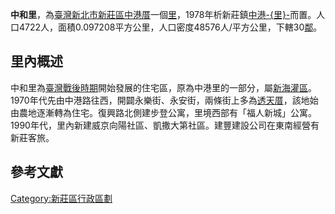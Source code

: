 {{NoteTA
|G1=Unit
}}
{{Infobox ROC Village or Li
| 村里名           = 中和
| 行政區類別       = 里
| 位置圖之檔名     = 
| 位址圖片尺寸     = 
| 村里圖片         = 
| 村里圖片尺寸     = 
| 村里圖片簡介     = 
| 所在縣市名稱     = 新北市
| 所在鄉鎮市區名稱 = [[新莊區|新莊區]]
| 舊名             = 
| 面積             = 0.097208
| 區劃             = 30
| 戶數             = 1690
| 統計年月         = 
| 人口             = 4722
| 經度             = 
| 緯度             = 
| 毗鄰             = 
| 村里長           = 林孟鴻
| 地址             = 復興路1段163號
| 村里網頁         = 
}}
'''中和里'''，為[[臺灣|臺灣]][[新北市|新北市]][[新莊區|新莊區]][[中港厝|中港厝]]一個[[村里|里]]，1978年析新莊鎮[[中港里|中港-{里}-]]而置。人口4722人，面積0.097208平方公里，人口密度48576人/平方公里，下轄30[[鄰|鄰]]。{{R|:0|:1|p2=p91-92}}

==里內概述==
{{Further|中港厝}}
中和里為[[臺灣戰後時期|臺灣戰後時期]]開始發展的住宅區，原為中港里的一部分，屬[[新海灌區|新海灌區]]。1970年代先由中港路往西，開闢永樂街、永安街，兩條街上多為[[透天厝|透天厝]]，該地始由農地逐漸轉為住宅。{{R|:2}}復興路北側建步登公寓，里境西部有「福人新城」公寓。1990年代，里內新建威京向陽社區{{Efn|81莊使字第0559號，臺北縣政府建設局}}、凱撒大第社區{{Efn|81莊使字第0181號，臺北縣政府建設局}}。建豐建設公司在東南經營有新莊客旅。

==參考文獻==
{{Notelist}}
{{Reflist|refs
<ref name=":0">{{Cite web|url=https://www.xinzhuang.ntpc.gov.tw/content/?parent_id=10081|title=中和里|website=新莊區公所|archiveurl=}}</ref>
<ref name=":1">{{Cite book|author=新莊市志編輯委員會|title=《新莊市志》|date=1998|publisher=臺北縣新莊市公所|url=https://tm.ncl.edu.tw/article?u=006_001_0000364685|oclc= 55607753}}</ref>
<ref name=":2">{{Cite book|author=農航所|title=《農航所類比航攝影像，卷號62p031，片號0083》|date=1973-12-19|url=https://image.afasi.gov.tw/|publisher=農林航空測量所}}</ref>
}}

[[Category:新莊區行政區劃|Category:新莊區行政區劃]]